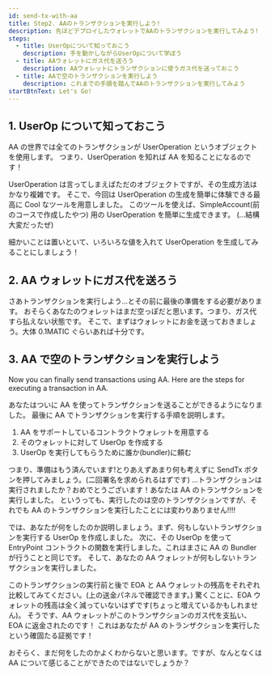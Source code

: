 ```yaml
---
id: send-tx-with-aa
title: Step2. AAのトランザクションを実行しよう!
description: 先ほどデプロイしたウォレットでAAのトランザクションを実行してみよう!
steps:
  - title: UserOpについて知っておこう
    description: 手を動かしながらUserOpについて学ぼう
  - title: AAウォレットにガス代を送ろう
    description: AAウォレットにトランザクションに使うガス代を送っておこう
  - title: AAで空のトランザクションを実行しよう
    description: これまでの手順を踏んでAAのトランザクションを実行してみよう
startBtnText: Let's Go!
---
```


## 1. UserOp について知っておこう

AA の世界では全てのトランザクションが UserOperation というオブジェクトを使用します。
つまり、UserOperation を知れば AA を知ることになるのです！

UserOperation は言ってしまえばただのオブジェクトですが、その生成方法はかなり複雑です。
そこで、今回は UserOperation の生成を簡単に体験できる最高に Cool なツールを用意しました。
このツールを使えば、SimpleAccount(前のコースで作成したやつ) 用の UserOperation を簡単に生成できます。
(...結構大変だったぜ)

細かいことは置いといて、いろいろな値を入れて UserOperation を生成してみることにしましょう！

<SimplerUseropPanel />

## 2. AA ウォレットにガス代を送ろう

さあトランザクションを実行しよう...とその前に最後の準備をする必要があります。
おそらくあなたのウォレットはまだ空っぽだと思います。つまり、ガス代すら払えない状態です。
そこで、まずはウォレットにお金を送っておきましょう。大体 0.1MATIC ぐらいあれば十分です。

<PayEthPanel description="Send ETH to the AA wallet you created!" />

## 3. AA で空のトランザクションを実行しよう

Now you can finally send transactions using AA. Here are the steps for executing a
transaction in AA.

あなたはついに AA を使ってトランザクションを送ることができるようになりました。
最後に AA でトランザクションを実行する手順を説明します。

1. AA をサポートしているコントラクトウォレットを用意する
2. そのウォレットに対して UserOp を作成する
3. UserOp を実行してもらうために誰か(bundler)に頼む

つまり、準備はもう済んでいます!とりあえずあまり何も考えずに SendTx ボタンを押してみましょう。(二回署名を求められるはずです)
...トランザクションは実行されましたか？おめでとうございます！あなたは AA のトランザクションを実行しました。
というっても、実行したのは空のトランザクションですが、それでも AA のトランザクションを実行したことには変わりありません!!!!

では、あなたが何をしたのか説明しましょう。まず、何もしないトランザクションを実行する UserOp を作成しました。
次に、その UserOp を使って EntryPoint コントラクトの関数を実行しました。これはまさに AA の Bundler が行うことと同じです。
そして、あなたの AA ウォレットが何もしないトランザクションを実行しました。

このトランザクションの実行前と後で EOA と AA ウォレットの残高をそれぞれ比較してみてください。(上の送金パネルで確認できます。)
驚くことに、EOA ウォレットの残高は全く減っていないはずです(ちょっと増えているかもしれません)。
そうです、AA ウォレットがこのトランザクションのガス代を支払い、EOA に返金されたのです！
これはあなたが AA のトランザクションを実行したという確固たる証拠です！

おそらく、まだ何をしたのかよくわからないと思います。ですが、なんとなくは AA について感じることができたのではないでしょうか？

<SimplerUseropExecutePanel />
